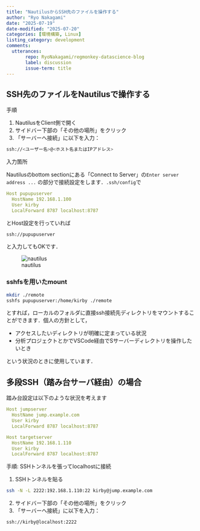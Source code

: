 ```yaml
---
title: "NautilusからSSH先のファイルを操作する"
author: "Ryo Nakagami"
date: "2025-07-19"
date-modified: "2025-07-20"
categories: [環境構築, Linux]
listing_category: development
comments:
  utterances:
       repo: RyoNakagami/regmonkey-datascience-blog
       label: discussion
       issue-term: title
---
```


## SSH先のファイルをNautilusで操作する

::: {.custom_problem .blog-custom-border}
[手順]{.def-title-no-before}


1. NautilusをClient側で開く
2. サイドバー下部の「その他の場所」をクリック
3. 「サーバーへ接続」に以下を入力：

```bash
ssh://<ユーザー名>@<ホスト名またはIPアドレス>
```

:::

[入力箇所]{.mini-section}

Nautilusのbottom sectionにある「Connect to Server」の`Enter server address ...` の部分で接続設定をします．`.ssh/config`で

```yml
Host pupupuserver
  HostName 192.168.1.100
  User kirby
  LocalForward 8787 localhost:8787
```

とHost設定を行っていれば

```bash
ssh://pupupuserver
```

と入力してもOKです．

![nautilus](./nautilus.png)

::: {.callout-note}
### sshfsを用いたmount

```bash
mkdir ./remote
sshfs pupupuserver:/home/kirby ./remote
```

とすれば，ローカルのフォルダに直接ssh接続先ディレクトリをマウントすることができます．個人の方針として，

- アクセスしたいディレクトリが明確に定まっている状況
- 分析プロジェクトとかでVSCode経由でSサーバーディレクトリを操作したいとき

という状況のときに使用しています．

:::



## 多段SSH（踏み台サーバ経由）の場合

踏み台設定は以下のような状況を考えます

```yml
Host jumpserver
  HostName jump.example.com
  User kirby
  LocalForward 8787 localhost:8787

Host targetserver
  HostName 192.168.1.110
  User kirby
  LocalForward 8787 localhost:8787
```

::: {.custom_problem .blog-custom-border}
[手順: SSHトンネルを張ってlocalhostに接続]{.def-title-no-before}


1. SSHトンネルを貼る 

```bash
ssh -N -L 2222:192.168.1.110:22 kirby@jump.example.com
```

2. サイドバー下部の「その他の場所」をクリック
3. 「サーバーへ接続」に以下を入力：

```bash
ssh://kirby@localhost:2222
```

:::